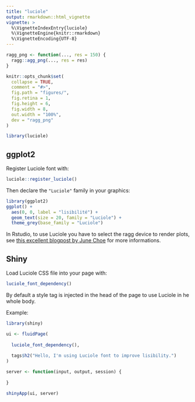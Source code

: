 ```yaml
---
title: "luciole"
output: rmarkdown::html_vignette
vignette: >
  %\VignetteIndexEntry{luciole}
  %\VignetteEngine{knitr::rmarkdown}
  %\VignetteEncoding{UTF-8}
---
```


```r
ragg_png <- function(..., res = 150) {
  ragg::agg_png(..., res = res)
}

knitr::opts_chunk$set(
  collapse = TRUE,
  comment = "#>",
  fig.path = "figures/", 
  fig.retina = 1, 
  fig.height = 6, 
  fig.width = 8,
  out.width = "100%",
  dev = "ragg_png"
)
```

```r
library(luciole)
```


## ggplot2

Register Luciole font with:

```r
luciole::register_luciole()
```


Then declare the `"Luciole"` family in your graphics:

```r
library(ggplot2)
ggplot() +
  aes(0, 0, label = "lisibilité") +
  geom_text(size = 20, family = "Luciole") + 
  theme_grey(base_family = "Luciole")
```


In Rstudio, to use Luciole you have to select the ragg device to render plots, see [this excellent blogpost by June Choe ](https://yjunechoe.github.io/posts/2021-06-24-setting-up-and-debugging-custom-fonts/) for more informations.


## Shiny

Load Luciole CSS file into your page with:

```r
luciole_font_dependency()
```

By default a style tag is injected in the head of the page to use Luciole in he whole body.

Example:

```r
library(shiny)

ui <- fluidPage(
  
  luciole_font_dependency(),
  
  tags$h2("Hello, I'm using Luciole font to improve lisibility.")
)

server <- function(input, output, session) {
  
}

shinyApp(ui, server)
```
